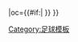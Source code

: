 {{fb team |t=-{zh-hans:因弗内斯;zh-hk:恩華尼斯}- |tan=因弗内斯足球俱乐部 |tc=SCO |abb={{#if:{{{abb|}}}|ICT{{0}}}} |oc={{#if:{{{oc|}}}|{{{oc}}} }} }}<!-- --><noinclude>[[Category:足球模板]]</noinclude>